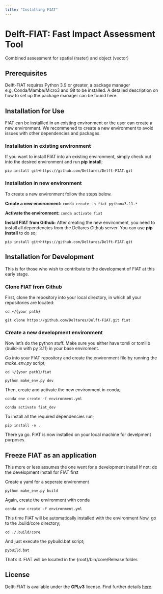 ```yaml
---
title: "Installing FIAT"
---
```

# Delft-FIAT: Fast Impact Assessment Tool
Combined assessment for spatial (raster) and object (vector)


## Prerequisites
Delft-FIAT requires Python 3.9 or greater, a package manager e.g. Conda/Mamba/Micro3 and Git to be installed.
A detailed description on how to set up the package manager can be found here.


## Installation for Use
FIAT can be installled in an existing environment or the user can create a new environment. We recommened to create a new environment to avoid issues with other dependencies and packages.

### Installation in existing environment
If you want to install FIAT into an existing environment, simply check out into the desired environment and run **pip install**;

`pip install git+https://github.com/Deltares/Delft-FIAT.git`

### Installation in new environment
To create a new environment follow the steps below.

**Create a new environment:**
 `conda create -n fiat python=3.11.*`

**Activate the environment:**
`conda activate fiat`

**Install FIAT from Github:**
After creating the new environment, you need to install all dependencies from the Deltares Github server. You can use **pip install** to do so;

`pip install git+https://github.com/Deltares/Delft-FIAT.git`


## Installation for Development
This is for those who wish to contribute to the development of FIAT at this early stage.

### Clone FIAT from Github
First, clone the repository into your local directory, in which all your repositories are located:

`cd ~/{your path}`


`git clone https://github.com/Deltares/Delft-FIAT.git fiat`

### Create a new development environment
Now let's do the python stuff. Make sure you either have tomli or tomllib (build-in with py 3.11) in your base enviroment.

Go into your FIAT repository and create the environment file by running the *make_env.py* script;

`cd ~/{your path}/fiat`

`python make_env.py dev`

Then, create and activate the new environment in conda;

`conda env create -f environment.yml`

`conda activate fiat_dev`

To install all the required dependencies run;

`pip install -e . `

There ya go. FIAT is now installed on your local machine for develpment purposes.


## Freeze FIAT as an application
This more or less assumes the one went for a development install
If not: do the development install for FIAT first

Create a yaml for a seperate environment

`python make_env.py build`

Again, create the environment with conda

`conda env create -f environment.yml`

This time FIAT will be automatically installed with the environment
Now, go to the .build/core directory;

`cd ./.build/core`

And just execute the pybuild.bat script;

`pybuild.bat`

That's it.
FIAT will be located in the {root}/bin/core/Release folder.

## License
Delft-FIAT is available under the **GPLv3** license. Find further details [here](https://github.com/Deltares/Delft-FIAT/blob/master/LICENSE).
